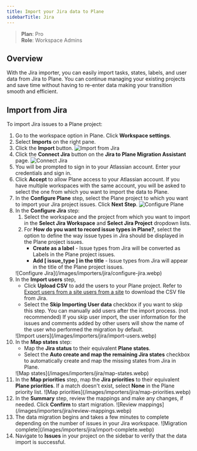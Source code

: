 ```yaml
---
title: Import your Jira data to Plane
sidebarTitle: Jira
---
```

> **Plan**: Pro   
> **Role**: Workspace Admins

## Overview

With the Jira importer, you can easily import tasks, states, labels, and user data from Jira to Plane. You can continue managing your existing projects and save time without having to re-enter data making your transition smooth and efficient.

## Import from Jira

To import Jira issues to a Plane project:

1. Go to the workspace option in Plane. Click **Workspace settings**.
2. Select **Imports** on the right pane. 
3. Click the **Import** button.
        <Frame>![Import from Jira](/images/importers/jira/import-from-jira.webp)</Frame>
4. Click the **Connect Jira** button on the **Jira to Plane Migration Assistant** page.
        <Frame>![Connect Jira](/images/importers/jira/connect-jira.webp)</Frame>
5. You will be prompted to sign in to your Atlassian account. Enter your credentials and sign in.
6. Click **Accept** to allow Plane access to your Atlassian account. If you have multiple workspaces with the same account, you will be asked to select the one from which you want to import the data to Plane.
7. In the **Configure Plane** step, select the Plane project to which you want to import your Jira project issues. Click **Next Step**.
        <Frame>![Configure Plane](/images/importers/jira/configure-plane.webp)</Frame>
8. In the **Configure Jira** step:
    1. Select the workspace and the project from which you want to import in the **Select Jira Workspace** and **Select Jira Project** dropdown lists.
    2. For **How do you want to record issue types in Plane?**, select the option to define the way issue types in Jira should be displayed in the Plane project issues.
        - **Create as a label** - Issue types from Jira will be converted as Labels in the Plane project issues.
        - **Add [ issue_type ] in the title** - Issue types from Jira will appear in the title of the Plane project issues. 
    <Frame>![Configure Jira](/images/importers/jira/configure-jira.webp)</Frame>
10. In the **Import users** step,
    - Click **Upload CSV** to add the users to your Plane project. Refer to [Export users from a site
 users from a site](https://support.atlassian.com/organization-administration/docs/export-users-from-a-site/) to download the CSV file from Jira.
    - Select the **Skip Importing User data** checkbox if you want to skip this step. You can manually add users after the import process. (not recommended)
        <Warning>If you skip user import, the user information for the issues and comments added by other users will show the name of the user who performed the migration by default.</Warning>
    <Frame>![Import users](/images/importers/jira/import-users.webp)</Frame>
10. In the **Map states** step:
    - Map the **Jira status** to their equivalent **Plane states**.
    - Select the **Auto create and map the remaining Jira states** checkbox to automatically create and map the missing states from Jira in Plane.
    <Frame>![Map states](/images/importers/jira/map-states.webp)</Frame>
11. In the **Map priorities** step, map the **Jira priorities** to their equivalent **Plane priorities**. If a match doesn't exist, select **None** in the Plane priority list.
    <Frame>![Map priorities](/images/importers/jira/map-priorities.webp)</Frame>
12. In the **Summary** step, review the mappings and make any changes, if needed. Click **Confirm** to start migration.
    <Frame>![Review mappings](/images/importers/jira/review-mappings.webp)</Frame>
13. The data migration begins and takes a few minutes to complete depending on the number of issues in your Jira workspace. 
    <Frame>![Migration complete](/images/importers/jira/import-complete.webp)</Frame>
14. Navigate to **Issues** in your project on the sidebar to verify that the data import is successful. 


